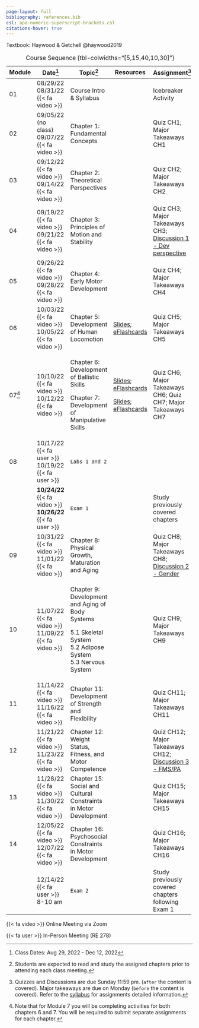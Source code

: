 ```yaml
---
page-layout: full
bibliography: references.bib
csl: apa-numeric-superscript-brackets.csl
citations-hover: true
---
```


Textbook: Haywood & Getchell @haywood2019

+--------+----------------------------------+------------------------------------------------------------------+----------------------------------------------------------------------------------------------------------------------------------------------------------------------------------------------------------+----------------------------------------------------------------------------------------+
| Module | Date[^1]                         | Topic[^2]                                                        | Resources                                                                                                                                                                                                | Assignment[^3]                                                                         |
+========+==================================+==================================================================+==========================================================================================================================================================================================================+========================================================================================+
| 01     | 08/29/22\                        | Course Intro & Syllabus                                          |                                                                                                                                                                                                          | Icebreaker Activity                                                                    |
|        | 08/31/22 {{< fa video >}}        |                                                                  |                                                                                                                                                                                                          |                                                                                        |
+--------+----------------------------------+------------------------------------------------------------------+----------------------------------------------------------------------------------------------------------------------------------------------------------------------------------------------------------+----------------------------------------------------------------------------------------+
| 02     | 09/05/22 (no class)\             | Chapter 1: Fundamental Concepts                                  |                                                                                                                                                                                                          | Quiz CH1; Major Takeaways CH1                                                          |
|        | 09/07/22 {{< fa video >}}        |                                                                  |                                                                                                                                                                                                          |                                                                                        |
+--------+----------------------------------+------------------------------------------------------------------+----------------------------------------------------------------------------------------------------------------------------------------------------------------------------------------------------------+----------------------------------------------------------------------------------------+
| 03     | 09/12/22 {{< fa video >}}\       | Chapter 2: Theoretical Perspectives                              |                                                                                                                                                                                                          | Quiz CH2; Major Takeaways CH2                                                          |
|        | 09/14/22 {{< fa video >}}        |                                                                  |                                                                                                                                                                                                          |                                                                                        |
+--------+----------------------------------+------------------------------------------------------------------+----------------------------------------------------------------------------------------------------------------------------------------------------------------------------------------------------------+----------------------------------------------------------------------------------------+
| 04     | 09/19/22 {{< fa video >}}\       | Chapter 3: Principles of Motion and Stability                    |                                                                                                                                                                                                          | Quiz CH3; Major Takeaways CH3; [Discussion 1 - Dev perspective](assignments/disc1.qmd) |
|        | 09/21/22 {{< fa video >}}        |                                                                  |                                                                                                                                                                                                          |                                                                                        |
+--------+----------------------------------+------------------------------------------------------------------+----------------------------------------------------------------------------------------------------------------------------------------------------------------------------------------------------------+----------------------------------------------------------------------------------------+
| 05     | 09/26/22 {{< fa video >}}\       | Chapter 4: Early Motor Development                               |                                                                                                                                                                                                          | Quiz CH4; Major Takeaways CH4                                                          |
|        | 09/28/22 {{< fa video >}}        |                                                                  |                                                                                                                                                                                                          |                                                                                        |
+--------+----------------------------------+------------------------------------------------------------------+----------------------------------------------------------------------------------------------------------------------------------------------------------------------------------------------------------+----------------------------------------------------------------------------------------+
| 06     | 10/03/22 {{< fa video >}}\       | Chapter 5: Development of Human Locomotion                       | [Slides](https://mycsunemail-my.sharepoint.com/:b:/g/personal/ovande_furtado_csun_edu/EWIwJdLRA-FKpPEOqwTpRPkBcS9efVB6PUsLvCTu0V_7jg?e=1UTeOF); [eFlashcards](https://quizlet.com/_4gw9zz?x=1jqt&i=dj5)  | Quiz CH5; Major Takeaways CH5                                                          |
|        | 10/05/22 {{< fa video >}}        |                                                                  |                                                                                                                                                                                                          |                                                                                        |
+--------+----------------------------------+------------------------------------------------------------------+----------------------------------------------------------------------------------------------------------------------------------------------------------------------------------------------------------+----------------------------------------------------------------------------------------+
| 07[^4] | 10/10/22 {{< fa video >}}\       | Chapter 6: Development of Ballistic Skills                       | [Slides](https://mycsunemail-my.sharepoint.com/:p:/g/personal/ovande_furtado_csun_edu/EVXypfKAJf1Oq7Df7DtZSyUB35zrMp_BFZIDAWWy65e8gw?e=5NmCTs); [eFlashcards](https://quizlet.com/_c3u3ur?x=1jqt&i=dj5)  | Quiz CH6; Major Takeaways CH6; Quiz CH7; Major Takeaways CH7                           |
|        | 10/12/22 {{< fa video >}}        |                                                                  |                                                                                                                                                                                                          |                                                                                        |
|        |                                  | Chapter 7: Development of Manipulative Skills                    | [Slides](https://mycsunemail-my.sharepoint.com/:p:/g/personal/ovande_furtado_csun_edu/EfAWT6Rh5vpOqZWLiSO3VfcBslgDe1brOIDx1QJoWw3b2g?e=YLvSdY); [eFlashcards](https://quizlet.com/_c3u3ur?x=1jqt&i=dj5)  |                                                                                        |
+--------+----------------------------------+------------------------------------------------------------------+----------------------------------------------------------------------------------------------------------------------------------------------------------------------------------------------------------+----------------------------------------------------------------------------------------+
| 08     | 10/17/22 {{< fa user >}}\        | `Labs 1 and 2`                                                   |                                                                                                                                                                                                          |                                                                                        |
|        | 10/19/22 {{< fa user >}}         |                                                                  |                                                                                                                                                                                                          |                                                                                        |
+--------+----------------------------------+------------------------------------------------------------------+----------------------------------------------------------------------------------------------------------------------------------------------------------------------------------------------------------+----------------------------------------------------------------------------------------+
|        | **10/24/22** {{< fa video >}}**\ | `Exam 1`                                                         |                                                                                                                                                                                                          | Study previously covered chapters                                                      |
|        | 10/26/22** {{< fa user >}}       |                                                                  |                                                                                                                                                                                                          |                                                                                        |
+--------+----------------------------------+------------------------------------------------------------------+----------------------------------------------------------------------------------------------------------------------------------------------------------------------------------------------------------+----------------------------------------------------------------------------------------+
| 09     | 10/31/22 {{< fa video >}}\       | Chapter 8: Physical Growth, Maturation and Aging                 |                                                                                                                                                                                                          | Quiz CH8; Major Takeaways CH8; [Discussion 2 - Gender](assignments/disc2.qmd)          |
|        | 11/01/22 {{< fa video >}}        |                                                                  |                                                                                                                                                                                                          |                                                                                        |
+--------+----------------------------------+------------------------------------------------------------------+----------------------------------------------------------------------------------------------------------------------------------------------------------------------------------------------------------+----------------------------------------------------------------------------------------+
| 10     | 11/07/22 {{< fa video >}}\       | Chapter 9: Development and Aging of Body Systems                 |                                                                                                                                                                                                          | Quiz CH9; Major Takeaways CH9                                                          |
|        | 11/09/22 {{< fa video >}}        |                                                                  |                                                                                                                                                                                                          |                                                                                        |
|        |                                  | 5.1 Skeletal System\                                             |                                                                                                                                                                                                          |                                                                                        |
|        |                                  | 5.2 Adipose System\                                              |                                                                                                                                                                                                          |                                                                                        |
|        |                                  | 5.3 Nervous System                                               |                                                                                                                                                                                                          |                                                                                        |
+--------+----------------------------------+------------------------------------------------------------------+----------------------------------------------------------------------------------------------------------------------------------------------------------------------------------------------------------+----------------------------------------------------------------------------------------+
| 11     | 11/14/22 {{< fa video >}}\       | Chapter 11: Development of Strength and Flexibility              |                                                                                                                                                                                                          | Quiz CH11; Major Takeaways CH11                                                        |
|        | 11/16/22 {{< fa video >}}        |                                                                  |                                                                                                                                                                                                          |                                                                                        |
+--------+----------------------------------+------------------------------------------------------------------+----------------------------------------------------------------------------------------------------------------------------------------------------------------------------------------------------------+----------------------------------------------------------------------------------------+
| 12     | 11/21/22 {{< fa video >}}\       | Chapter 12: Weight Status, Fitness, and Motor Competence         |                                                                                                                                                                                                          | Quiz CH12; Major Takeaways CH12; [Discussion 3 - FMS/PA](assignments/disc3.qmd)        |
|        | 11/23/22 {{< fa video >}}        |                                                                  |                                                                                                                                                                                                          |                                                                                        |
+--------+----------------------------------+------------------------------------------------------------------+----------------------------------------------------------------------------------------------------------------------------------------------------------------------------------------------------------+----------------------------------------------------------------------------------------+
| 13     | 11/28/22 {{< fa video >}}\       | Chapter 15: Social and Cultural Constraints in Motor Development |                                                                                                                                                                                                          | Quiz CH15; Major Takeaways CH15                                                        |
|        | 11/30/22 {{< fa video >}}\       |                                                                  |                                                                                                                                                                                                          |                                                                                        |
+--------+----------------------------------+------------------------------------------------------------------+----------------------------------------------------------------------------------------------------------------------------------------------------------------------------------------------------------+----------------------------------------------------------------------------------------+
| 14     | 12/05/22 {{< fa video >}}\       | Chapter 16: Psychosocial Constraints in Motor Development        |                                                                                                                                                                                                          | Quiz CH16; Major Takeaways CH16                                                        |
|        | 12/07/22 {{< fa video >}}        |                                                                  |                                                                                                                                                                                                          |                                                                                        |
+--------+----------------------------------+------------------------------------------------------------------+----------------------------------------------------------------------------------------------------------------------------------------------------------------------------------------------------------+----------------------------------------------------------------------------------------+
|        | 12/14/22 {{< fa user >}}\        | `Exam 2`                                                         |                                                                                                                                                                                                          | Study previously covered chapters following Exam 1                                     |
|        | 8-10 am                          |                                                                  |                                                                                                                                                                                                          |                                                                                        |
+--------+----------------------------------+------------------------------------------------------------------+----------------------------------------------------------------------------------------------------------------------------------------------------------------------------------------------------------+----------------------------------------------------------------------------------------+

: Course Sequence {tbl-colwidths="\[5,15,40,10,30\]"}

[^1]: Class Dates: Aug 29, 2022 - Dec 12, 2022

[^2]: Students are expected to read and study the assigned chapters prior to attending each class meeting.

[^3]: Quizzes and Discussions are due Sunday 11:59 pm. (`after` the content is covered). Major takeaways are due on Monday (`before` the content is covered). Refer to the [syllabus](syllabus.qmd) for assignments detailed information.

[^4]: Note that for Module 7 you will be completing activities for both chapters 6 and 7. You will be required to submit separate assignments for each chapter.

{{< fa video >}} Online Meeting via Zoom

{{< fa user >}} In-Person Meeting (RE 278)
